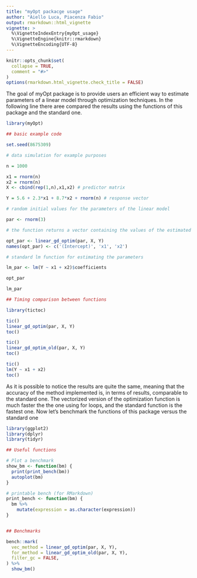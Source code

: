 ```yaml
---
title: "myOpt packacge usage"
author: "Aiello Luca, Piacenza Fabio"
output: rmarkdown::html_vignette
vignette: >
  %\VignetteIndexEntry{myOpt_usage}
  %\VignetteEngine{knitr::rmarkdown}
  %\VignetteEncoding{UTF-8}
---
```


```r
knitr::opts_chunk$set(
  collapse = TRUE,
  comment = "#>"
)
options(rmarkdown.html_vignette.check_title = FALSE)
```

The goal of myOpt package is to provide users an efficient way to estimate parameters of a linear model through optimization techniques. In the following line there aree compared the results using the functions of this package and the standard one.

```r
library(myOpt)

## basic example code

set.seed(8675309)

# data simulation for example purposes

n = 1000

x1 = rnorm(n)
x2 = rnorm(n)
X <- cbind(rep(1,n),x1,x2) # predictor matrix

Y = 5.6 + 2.3*x1 + 8.7*x2 + rnorm(n) # response vector

# random initial values for the parameters of the linear model

par <- rnorm(3)

# the function returns a vector containing the values of the estimated parameters

opt_par <- linear_gd_optim(par, X, Y)
names(opt_par) <- c('(Intercept)', 'x1', 'x2')

# standard lm function for estimating the parameters

lm_par <- lm(Y ~ x1 + x2)$coefficients

opt_par

lm_par

## Timing comparison between functions

library(tictoc)

tic()
linear_gd_optim(par, X, Y)
toc()

tic()
linear_gd_optim_old(par, X, Y)
toc()

tic()
lm(Y ~ x1 + x2)
toc()
```

As it is possible to notice the results are quite the same, meaning that the accuracy of the method implemented is, in terms of results, comparable to the standard one. The vectorized version of the optimization function is much faster the the one using for loops, and the standard function is the fastest one. Now let's benchmark the functions of this package versus the standard one

```r

library(ggplot2)
library(dplyr)
library(tidyr)

## Useful functions

# Plot a benchmark
show_bm <- function(bm) {
  print(print_bench(bm))
  autoplot(bm)
}

# printable bench (for RMarkdown)
print_bench <- function(bm) {
  bm %>% 
    mutate(expression = as.character(expression))
}


## Benchmarks 

bench::mark(
  vec_method = linear_gd_optim(par, X, Y),
  for_method = linear_gd_optim_old(par, X, Y),
  filter_gc = FALSE,
) %>%
  show_bm()
```


